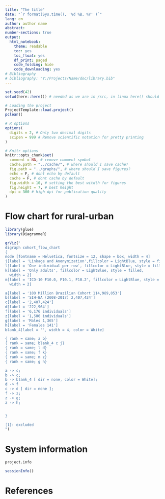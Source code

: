 ```yaml
---
title: "The title"
date: "`r format(Sys.time(), '%d %B, %Y' )`"
lang: en
author: author name
abstract:
number-sections: true
output:
  html_notebook:
    theme: readable
    toc: yes
    toc_float: yes
    df_print: paged
    code_folding: hide
    code_downloading: yes
# Bibliography
# bibliography: "Y:/Projects/Name/doc/library.bib"
---
```


```r
set.seed(42)
setwd(here::here()) # needed as we are in /src, in linux here() should be used

# Loading the project
ProjectTemplate::load.project()
pclean()

# R options
options(
  digits = 2, # Only two decimal digits
  scipen = 999 # Remove scientific notation for pretty printing
)

# Knitr options
knitr::opts_chunk$set(
  comment = NA, # remove comment symbol
  cache.path = "../cache/", # where should I save cache?
  fig.path = "../graphs/", # where should I save figures?
  echo = F, # dont echo by default
  cache = F, # dont cache by default
  fig.width = 10, # setting the best witdth for figures
  fig.height = 7, # best height
  dpi = 300 # high dpi for publication quality
)
```

# Flow chart for rural-urban 

```r
library(glue)
library(DiagrammeR)

grViz("
digraph cohort_flow_chart
{
node [fontname = Helvetica, fontsize = 12, shape = box, width = 4]
j[label = 'Linkage and Anonymization',fillcolor = LightBlue, style = filled, width = 2]
l[label = 'One individual per row', fillcolor = LightBlue, style = filled, width = 2]
k[label = 'Only adults', fillcolor = LightBlue, style = filled,
  width = 2]
m[label = 'ICD-10 F10.0, F10.1, F10.2', fillcolor = LightBlue, style = filled,
  width = 2]

a[label = '100 Million Brazilian Cohort 114,989,053']
b[label = 'SIH-BA (2008-2017) 2,407,424']
c[label = '2,407,424']
d[label = '222,964']
f[label = '6,176 individuals']
z[label = '1,506 individuals']
g[label = 'Males 1,365']
h[label = 'Females 141']
blank_4[label = '', width = 4, color = White]

{ rank = same; a b}
{ rank = same; blank_4 c j}
{ rank = same; l d}
{ rank = same; f k}
{ rank = same; m z}
{ rank = same; g h}

a -> c;
b -> c;
b -> blank_4 [ dir = none, color = White];
d -> f
c -> d [ dir = none ];
f -> z;
z -> g;
z -> h;


}

[1]: excluded
")
```


# System information

```r
project.info
```

```r
sessionInfo()
```

# References
